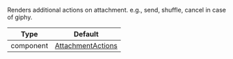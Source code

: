 Renders additional actions on attachment. e.g., send, shuffle, cancel in case of giphy.

| Type | Default |
| - | - |
| component | [AttachmentActions](https://github.com/GetStream/stream-chat-react-native/blob/master/package/src/components/Attachment/AttachmentActions.tsx) |
